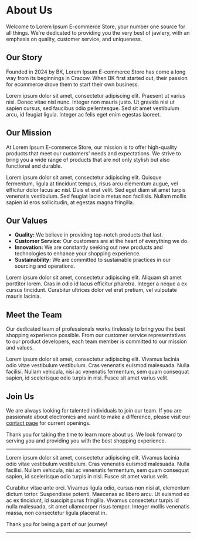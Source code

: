 # About Us

Welcome to Lorem Ipsum E-commerce Store, your number one source for all things. We're dedicated to providing you the very best of jawlery, with an emphasis on quality, customer service, and uniqueness.

## Our Story

Founded in 2024 by BK, Lorem Ipsum E-commerce Store has come a long way from its beginnings in Cracow. When BK first started out, their passion for ecommerce drove them to start their own business.

Lorem ipsum dolor sit amet, consectetur adipiscing elit. Praesent ut varius nisi. Donec vitae nisl nunc. Integer non mauris justo. Ut gravida nisi ut sapien cursus, sed faucibus odio pellentesque. Sed sit amet vestibulum arcu, id feugiat ligula. Integer ac felis eget enim egestas laoreet.

## Our Mission

At Lorem Ipsum E-commerce Store, our mission is to offer high-quality products that meet our customers' needs and expectations. We strive to bring you a wide range of products that are not only stylish but also functional and durable.

Lorem ipsum dolor sit amet, consectetur adipiscing elit. Quisque fermentum, ligula at tincidunt tempus, risus arcu elementum augue, vel efficitur dolor lacus ac nisl. Duis et erat velit. Sed eget diam sit amet turpis venenatis vestibulum. Sed feugiat lacinia metus non facilisis. Nullam mollis sapien id eros sollicitudin, at egestas magna fringilla.

## Our Values

- **Quality:** We believe in providing top-notch products that last.
- **Customer Service:** Our customers are at the heart of everything we do.
- **Innovation:** We are constantly seeking out new products and technologies to enhance your shopping experience.
- **Sustainability:** We are committed to sustainable practices in our sourcing and operations.

Lorem ipsum dolor sit amet, consectetur adipiscing elit. Aliquam sit amet porttitor lorem. Cras in odio id lacus efficitur pharetra. Integer a neque a ex cursus tincidunt. Curabitur ultrices dolor vel erat pretium, vel vulputate mauris lacinia.

## Meet the Team

Our dedicated team of professionals works tirelessly to bring you the best shopping experience possible. From our customer service representatives to our product developers, each team member is committed to our mission and values.

Lorem ipsum dolor sit amet, consectetur adipiscing elit. Vivamus lacinia odio vitae vestibulum vestibulum. Cras venenatis euismod malesuada. Nulla facilisi. Nullam vehicula, nisi ac venenatis fermentum, sem quam consequat sapien, id scelerisque odio turpis in nisi. Fusce sit amet varius velit.

## Join Us

We are always looking for talented individuals to join our team. If you are passionate about electronics and want to make a difference, please visit our [contact page](/contact) for current openings.

Thank you for taking the time to learn more about us. We look forward to serving you and providing you with the best shopping experience.

---

Lorem ipsum dolor sit amet, consectetur adipiscing elit. Vivamus lacinia odio vitae vestibulum vestibulum. Cras venenatis euismod malesuada. Nulla facilisi. Nullam vehicula, nisi ac venenatis fermentum, sem quam consequat sapien, id scelerisque odio turpis in nisi. Fusce sit amet varius velit.

Curabitur vitae ante orci. Vivamus ligula odio, cursus non nisi at, elementum dictum tortor. Suspendisse potenti. Maecenas ac libero arcu. Ut euismod ex ac ex tincidunt, id suscipit purus fringilla. Vivamus consectetur turpis id nulla malesuada, sit amet ullamcorper risus tempor. Integer mollis venenatis massa, non consectetur ligula placerat in.

Thank you for being a part of our journey!

---
